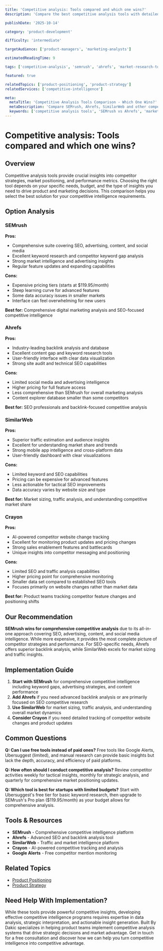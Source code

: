 ```yaml
---
title: 'Competitive analysis: Tools compared and which one wins?'
description: 'Compare the best competitive analysis tools with detailed reviews of SEMrush, Ahrefs, SimilarWeb, and alternatives to find the right solution for your needs.'

publishDate: '2025-10-14'

category: 'product-development'

difficulty: 'intermediate'

targetAudience: ['product-managers', 'marketing-analysts']

estimatedReadingTime: 9

tags: ['competitive-analysis', 'semrush', 'ahrefs', 'market-research-tools']

featured: true

relatedTopics: ['product-positioning', 'product-strategy']
relatedServices: ['competitive-intelligence']

meta:
  metaTitle: 'Competitive Analysis Tools Comparison - Which One Wins?'
  metaDescription: 'Compare SEMrush, Ahrefs, SimilarWeb and other competitive analysis tools to find the best solution for your business needs and budget.'
  keywords: ['competitive analysis tools', 'SEMrush vs Ahrefs', 'market research tools', 'competitor analysis software']
---
```


# Competitive analysis: Tools compared and which one wins?

## Overview

Competitive analysis tools provide crucial insights into competitor strategies, market positioning, and performance metrics. Choosing the right tool depends on your specific needs, budget, and the type of insights you need to drive product and marketing decisions. This comparison helps you select the best solution for your competitive intelligence requirements.

## Option Analysis

### SEMrush

**Pros:**

- Comprehensive suite covering SEO, advertising, content, and social media
- Excellent keyword research and competitor keyword gap analysis
- Strong market intelligence and advertising insights
- Regular feature updates and expanding capabilities

**Cons:**

- Expensive pricing tiers (starts at $119.95/month)
- Steep learning curve for advanced features
- Some data accuracy issues in smaller markets
- Interface can feel overwhelming for new users

**Best for:** Comprehensive digital marketing analysis and SEO-focused competitive intelligence

### Ahrefs

**Pros:**

- Industry-leading backlink analysis and database
- Excellent content gap and keyword research tools
- User-friendly interface with clear data visualization
- Strong site audit and technical SEO capabilities

**Cons:**

- Limited social media and advertising intelligence
- Higher pricing for full feature access
- Less comprehensive than SEMrush for overall marketing analysis
- Content explorer database smaller than some competitors

**Best for:** SEO professionals and backlink-focused competitive analysis

### SimilarWeb

**Pros:**

- Superior traffic estimation and audience insights
- Excellent for understanding market share and trends
- Strong mobile app intelligence and cross-platform data
- User-friendly dashboard with clear visualizations

**Cons:**

- Limited keyword and SEO capabilities
- Pricing can be expensive for advanced features
- Less actionable for tactical SEO improvements
- Data accuracy varies by website size and type

**Best for:** Market sizing, traffic analysis, and understanding competitive market share

### Crayon

**Pros:**

- AI-powered competitor website change tracking
- Excellent for monitoring product updates and pricing changes
- Strong sales enablement features and battlecards
- Unique insights into competitor messaging and positioning

**Cons:**

- Limited SEO and traffic analysis capabilities
- Higher pricing point for comprehensive monitoring
- Smaller data set compared to established SEO tools
- Focuses primarily on website changes rather than market data

**Best for:** Product teams tracking competitor feature changes and positioning shifts

## Our Recommendation

**SEMrush wins for comprehensive competitive analysis** due to its all-in-one approach covering SEO, advertising, content, and social media intelligence. While more expensive, it provides the most complete picture of competitor strategies and performance. For SEO-specific needs, Ahrefs offers superior backlink analysis, while SimilarWeb excels for market sizing and traffic insights.

## Implementation Guide

1. **Start with SEMrush** for comprehensive competitive intelligence including keyword gaps, advertising strategies, and content performance
2. **Add Ahrefs** if you need advanced backlink analysis or are primarily focused on SEO competitive research
3. **Use SimilarWeb** for market sizing, traffic analysis, and understanding overall market dynamics
4. **Consider Crayon** if you need detailed tracking of competitor website changes and product updates

## Common Questions

**Q: Can I use free tools instead of paid ones?**
Free tools like Google Alerts, Ubersuggest (limited), and manual research can provide basic insights but lack the depth, accuracy, and efficiency of paid platforms.

**Q: How often should I conduct competitive analysis?**
Review competitor activities weekly for tactical insights, monthly for strategic analysis, and quarterly for comprehensive market positioning updates.

**Q: Which tool is best for startups with limited budgets?**
Start with Ubersuggest's free tier for basic keyword research, then upgrade to SEMrush's Pro plan ($119.95/month) as your budget allows for comprehensive analysis.

## Tools & Resources

- **SEMrush** - Comprehensive competitive intelligence platform
- **Ahrefs** - Advanced SEO and backlink analysis tool
- **SimilarWeb** - Traffic and market intelligence platform
- **Crayon** - AI-powered competitive tracking and analysis
- **Google Alerts** - Free competitor mention monitoring

## Related Topics

- [Product Positioning](/topics/product-positioning)
- [Product Strategy](/topics/product-strategy)

## Need Help With Implementation?

While these tools provide powerful competitive insights, developing effective competitive intelligence programs requires expertise in data analysis, strategic interpretation, and actionable insight generation. Built By Dakic specializes in helping product teams implement competitive analysis systems that drive strategic decisions and market advantage. Get in touch for a free consultation and discover how we can help you turn competitive intelligence into competitive advantage.
